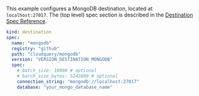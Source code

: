 This example configures a MongoDB destination, located at `localhost:27017`. The (top level) spec section is described in the [Destination Spec Reference](/docs/reference/destination-spec).

```yaml copy
kind: destination
spec:
  name: "mongodb"
  registry: "github"
  path: "cloudquery/mongodb"
  version: "VERSION_DESTINATION_MONGODB"
  spec:
    # batch_size: 10000 # optional
    # batch_size_bytes: 5242880 # optional
    connection_string: "mongodb://localhost:27017"
    database: "your_mongo_database_name"
```
